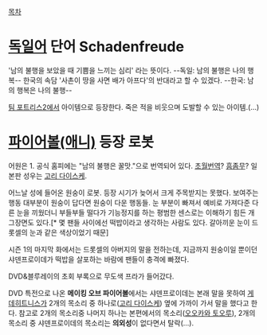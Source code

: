 [[목차]]

= [[독일어]] 단어 Schadenfreude =
'남의 불행을 보았을 때 기쁨을 느끼는 심리' 라는 뜻이다. --독일: 남의 불행은 나의 행복-- 한국의 속담 '사촌이 땅을 사면 배가 아프다'의 반대라고 할 수 있겠다. --한국: 남의 행복은 나의 불행--

[[팀 포트리스2]]에서 아이템으로 등장한다. 죽은 적을 비웃으며 도발할 수 있는 아이템.(...)

= [[파이어볼(애니)]] 등장 로봇 =

어원은 1. 공식 홈피에는 "남의 불행은 꿀맛."으로 번역되어 있다. [[초월번역]]? [[흠좀무]]? 일본판 성우는 [[고리 다이스케]].

어느날 성에 들어온 원숭이 로봇. 등장 시기가 늦어서 크게 주목받지는 못했다.
보여주는 행동 대부분이 원숭이 답다면 원숭이 다운 행동들. 눈 부분이 빠져서 예비로 가져다준 다른 눈을 끼웠더니 부들부들 떨다가 기능정지를 하는 평범한 센스로는 이해하기 힘든 개그장면도 있다.[* 몇 팬들 사이에선 떡밥이라고 생각하는 사람도 있다. 갈아끼운 눈이 드롯셀의 눈과 같은 색상이었기 때문] 

시즌 1의 마지막 화에서는 드롯셀의 아버지의 말을 전하는데, 지금까지 원숭이일 뿐이던 샤덴프로이데가 떡밥을 살포하는 바람에 팬들이 충격에 빠졌다. 

DVD&블루레이의 초회 부록으로 무도색 프라가 들어갔다.

DVD 특전으로 나온 '''메이킹 오브 파이어볼'''에서는 샤덴프로이데는 본래 말을 못하여 [[게데히트니스]]가 2개의 목소리 중 하나로([[고리 다이스케]]) 옆에 가까이 가서 말을 했다고 한다. 참고로 2개의 목소리중 나머지 하나는 본편에서의 목소리([[오오카와 토오루]]), 2개의 목소리 중 샤덴프로이데의 목소리는 '''의외성'''이 없다면서 탈락(...).
